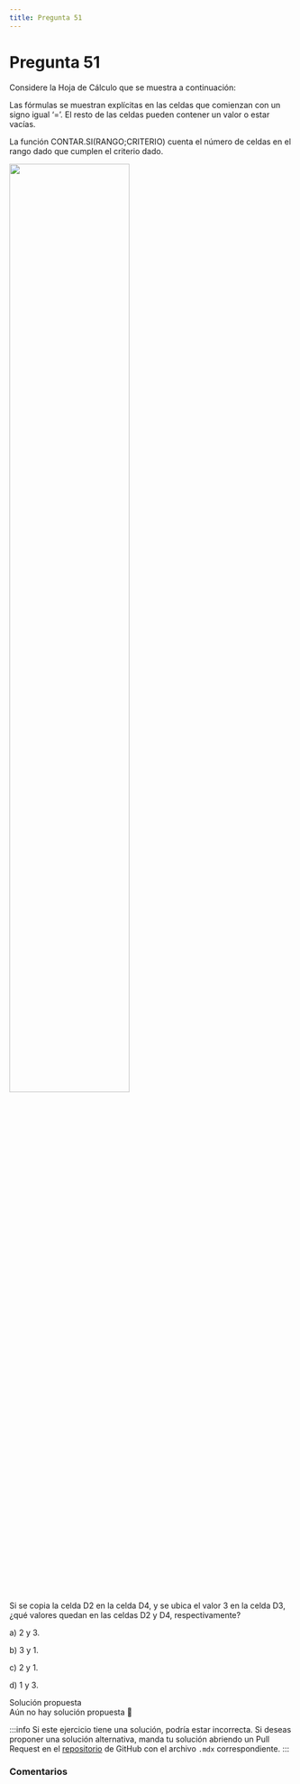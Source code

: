 ```yaml
---
title: Pregunta 51
---
```



# Pregunta 51
Considere la Hoja de Cálculo que se muestra a continuación:

Las fórmulas se muestran explícitas en las celdas que comienzan con un signo igual ‘=’. El resto de
las celdas pueden contener un valor o estar vacías.

La función CONTAR.SI(RANGO;CRITERIO) cuenta el número de celdas en el rango dado que cumplen
el criterio dado.

<Image
  src="engineering/computing/exercises/2025-2/p51/image.png"
  width="65%"
/>

Si se copia la celda D2 en la celda D4, y se ubica el valor 3 en la celda D3, ¿qué valores quedan en las
celdas D2 y D4, respectivamente?

a) 2 y 3.

b) 3 y 1.

c) 2 y 1.

d) 1 y 3.

<MDXDetails>
<summary>Solución propuesta</summary>

<div className="exercise">
Aún no hay solución propuesta 🥲
</div>

:::info
Si este ejercicio tiene una solución, podría estar incorrecta. Si deseas proponer una solución alternativa, manda tu solución abriendo
un Pull Request en el [repositorio](https://github.com/crow-rojas/apuntes-fundamentals/pulls) de GitHub con el archivo
`.mdx` correspondiente.
:::

</MDXDetails>

### Comentarios

<Disqus
  url="https://crow-rojas.github.io/apuntes-fundamentals/docs/mathematics/calculus-1-2-3/exercises/2019-2/p01"
  identifier="docs/mathematics/calculus-1-2-3/exercises/2019-2/p01"
  title="2019-2 Cálculo I, II y III - Pregunta 01"
/>
